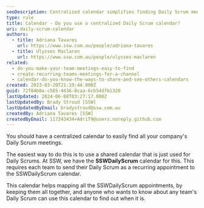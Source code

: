 ```yaml
---
seoDescription: Centralized calendar simplifies finding Daily Scrum meetings across your company.
type: rule
title: Calendar - Do you use a centralized Daily Scrum calendar?
uri: daily-scrum-calendar
authors:
  - title: Adriana Tavares
    url: https://www.ssw.com.au/people/adriana-tavares
  - title: Ulysses Maclaren
    url: https://www.ssw.com.au/people/ulysses-maclaren
related:
  - do-you-make-your-team-meetings-easy-to-find
  - create-recurring-teams-meetings-for-a-channel
  - calendar-do-you-know-the-ways-to-share-and-see-others-calendars
created: 2023-03-20T21:19:44.000Z
guid: 72f84b8a-c585-4436-8caa-6cb54dfb1320
lastUpdated: 2024-06-08T03:27:17.000Z
lastUpdatedBy: Brady Stroud [SSW]
lastUpdatedByEmail: bradystroud@ssw.com.au
createdBy: Adriana Tavares [SSW]
createdByEmail: 117243434+AdriT9@users.noreply.github.com
---
```


<!--StartFragment-->

You should have a centralized calendar to easily find all your company's Daily Scrum meetings.

The easiest way to do this is to use a shared calendar that is just used for Daily Scrums. At SSW, we have the **SSWDailyScrum** calendar for this. This requires each team to send their Daily Scrum as a recurring appointment to the SSWDailyScrum calendar.

This calendar helps mapping all the SSWDailyScrum appointments, by keeping them all together, and anyone who wants to know about any team's Daily Scrum can use this calendar to find out when it is.

<!--EndFragment-->
